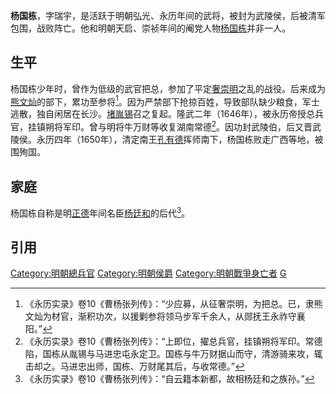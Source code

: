 '''杨国栋'''，字瑞宇，是活跃于明朝弘光、永历年间的武将，被封为武陵侯，后被清军包围，战败阵亡。他和明朝天启、崇祯年间的阉党人物[[杨国栋_(明朝阉党人物)|杨国栋]]并非一人。

==生平==
杨国栋少年时，曾作为低级的武官把总，参加了平定[[奢崇明|奢崇明]]之乱的战役。后来成为[[熊文灿|熊文灿]]的部下，累功至参将<ref>《永历实录》卷10《曹杨张列传》：“少应募，从征奢崇明，为把总。已，隶熊文灿为材官，渐积功次，以援剿参将领马步军千余人，从郧抚王永祚守襄阳。”</ref>。因为严禁部下抢掠百姓，导致部队缺少粮食，军士逃散，独自闲居在长沙。[[堵胤锡|堵胤锡]]召之复起。隆武二年（1646年），被永历帝授总兵官，挂镇朔将军印。曾与明将牛万财等收复湖南常德<ref>《永历实录》卷10《曹杨张列传》：“上即位，擢总兵官，挂镇朔将军印。常德陷，国栋从胤锡与马进忠屯永定卫。国栋与牛万财据山而守，清游骑来攻，辄击却之。马进忠出师，国栋、万财尾其后，与收常德。”</ref>。因功封武陵伯，后又晋武陵侯。永历四年（1650年），清定南王[[孔有德|孔有德]]挥师南下，杨国栋败走广西等地，被围殉国。

==家庭==
杨国栋自称是明[[正德_(明朝)|正德]]年间名臣[[杨廷和|杨廷和]]的后代<ref>《永历实录》卷10《曹杨张列传》：“自云籍本新都，故相杨廷和之族孙。”</ref>。
{{明朝人物小作品}}

==引用==
{{DEFAULTSORT:Y杨}}
[[Category:明朝總兵官|Category:明朝總兵官]]
[[Category:明朝侯爵|Category:明朝侯爵]]
[[Category:明朝戰爭身亡者|Category:明朝戰爭身亡者]]
[[Category:杨姓|G]]